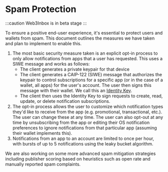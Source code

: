 # Spam Protection

:::caution
Web3Inbox is in beta stage
:::

To ensure a positive end-user experience, it's essential to protect users and wallets from spam. This document outlines the measures we have taken and plan to implement to enable this.

1. The most basic security measure taken is an explicit opt-in process to only allow notifications from apps that a user has requested. This uses a SIWE message and works as follows:
    - The client generates a private keypair for that device
    - The client generates a CAIP-122 (SIWE) message that authorizes the keypair to control subscriptions for a specific app (or in the case of a wallet, all apps) for the user's account. The user then signs this message with their wallet. We call this an [Identity Key](https://specs.walletconnect.com/2.0/specs/clients/core/identity/identity-keys).
    - The client then uses the Identity Key to sign requests to create, read, update, or delete notification subscriptions.
2. The opt-in process allows the user to customize which notification types they'd like to receive from the app (e.g. promotional, transactional, etc.). The user can change these at any time. The user can also opt-out at any time by unsubscribing from the app or editing their OS notification preferences to ignore notifications from that particular app (assuming their wallet implements this).
3. Notifications from an app to an account are limited to once per hour, with bursts of up to 5 notifications using the leaky bucket algorithm.

We are also working on some more advanced spam mitigation strategies including publisher scoring based on heuristics such as open rate and manually reported spam complaints.
